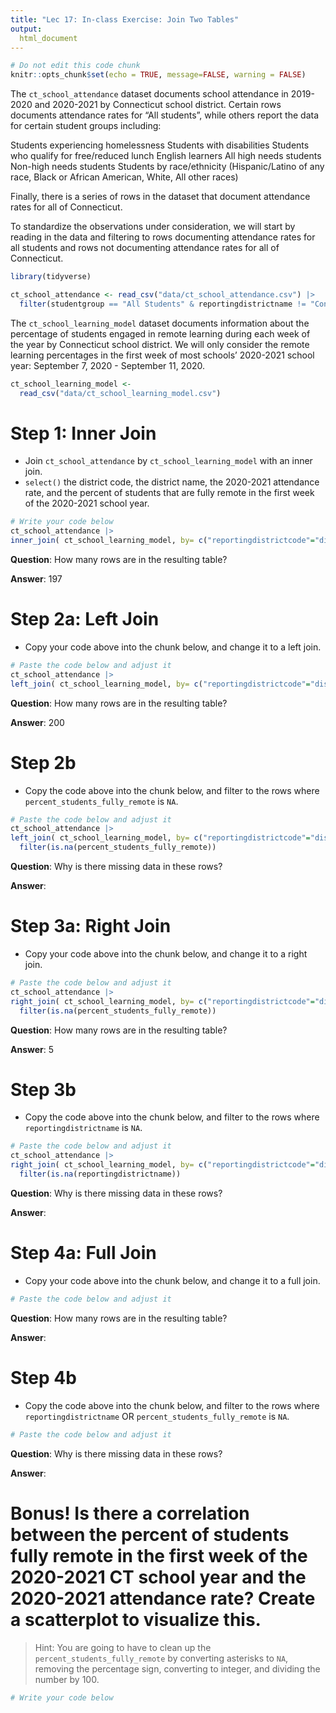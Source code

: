 ```yaml
---
title: "Lec 17: In-class Exercise: Join Two Tables"
output:
  html_document
---
```


```r
# Do not edit this code chunk
knitr::opts_chunk$set(echo = TRUE, message=FALSE, warning = FALSE)
```


The `ct_school_attendance` dataset documents school attendance in 2019-2020 and 2020-2021 by Connecticut school district. Certain rows documents attendance rates for "All students", while others report the data for certain student groups including:

Students experiencing homelessness
Students with disabilities
Students who qualify for free/reduced lunch
English learners
All high needs students
Non-high needs students
Students by race/ethnicity (Hispanic/Latino of any race, Black or African American, White, All other races)

Finally, there is a series of rows in the dataset that document attendance rates for all of Connecticut. 

To standardize the observations under consideration, we will start by reading in the data and filtering to rows documenting attendance rates for all students and rows not documenting attendance rates for all of Connecticut.

```r
library(tidyverse)

ct_school_attendance <- read_csv("data/ct_school_attendance.csv") |>
  filter(studentgroup == "All Students" & reportingdistrictname != "Connecticut") 
```


The `ct_school_learning_model` dataset documents information about the percentage of students engaged in remote learning during each week of the year by Connecticut school district. We will only consider the remote learning percentages in the first week of most schools' 2020-2021 school year: September 7, 2020 - September 11, 2020. 

```r
ct_school_learning_model <-
  read_csv("data/ct_school_learning_model.csv")
```

# Step 1: Inner Join

* Join `ct_school_attendance` by `ct_school_learning_model` with an inner join. 
* `select()` the district code, the district name, the 2020-2021 attendance rate, and the percent of students that are fully remote in the first week of the 2020-2021 school year.

```r
# Write your code below
ct_school_attendance |>
inner_join( ct_school_learning_model, by= c("reportingdistrictcode"="district_code") )
```

**Question**: How many rows are in the resulting table? 

**Answer**: 197


# Step 2a: Left Join

* Copy your code above into the chunk below, and change it to a left join.

```r
# Paste the code below and adjust it
ct_school_attendance |>
left_join( ct_school_learning_model, by= c("reportingdistrictcode"="district_code") )

```

**Question**: How many rows are in the resulting table? 

**Answer**: 200


# Step 2b

* Copy the code above into the chunk below, and filter to the rows where `percent_students_fully_remote` is `NA`.


```r
# Paste the code below and adjust it
ct_school_attendance |>
left_join( ct_school_learning_model, by= c("reportingdistrictcode"="district_code") ) |>
  filter(is.na(percent_students_fully_remote))
```

**Question**: Why is there missing data in these rows?

**Answer**:


# Step 3a: Right Join

* Copy your code above into the chunk below, and change it to a right join.

```r
# Paste the code below and adjust it
ct_school_attendance |>
right_join( ct_school_learning_model, by= c("reportingdistrictcode"="district_code") ) |>
  filter(is.na(percent_students_fully_remote))

```

**Question**: How many rows are in the resulting table? 

**Answer**: 5


# Step 3b 

* Copy the code above into the chunk below, and filter to the rows where `reportingdistrictname` is `NA`.

```r
# Paste the code below and adjust it
ct_school_attendance |>
right_join( ct_school_learning_model, by= c("reportingdistrictcode"="district_code") ) |>
  filter(is.na(reportingdistrictname))

```

**Question**: Why is there missing data in these rows?

**Answer**:


# Step 4a: Full Join

* Copy your code above into the chunk below, and change it to a full join.

```r
# Paste the code below and adjust it

```

**Question**: How many rows are in the resulting table? 

**Answer**:


# Step 4b 

* Copy the code above into the chunk below, and filter to the rows where `reportingdistrictname` OR `percent_students_fully_remote` is `NA`.

```r
# Paste the code below and adjust it

```

**Question**: Why is there missing data in these rows?

**Answer**:


# Bonus! Is there a correlation between the percent of students fully remote in the first week of the 2020-2021 CT school year and the 2020-2021 attendance rate? Create a scatterplot to visualize this. 

> Hint: You are going to have to clean up the `percent_students_fully_remote` by converting asterisks to `NA`, removing the percentage sign, converting to integer, and dividing the number by 100. 

```r
# Write your code below

```
